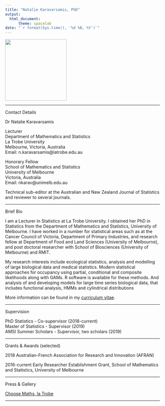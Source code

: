 ```yaml
---
title: "Natalie Karavarsamis, PhD"
output: 
  html_document:
      theme: spacelab
date: "`r format(Sys.time(), '%d %B, %Y')`"
---
```


[//]: # (<img src= "https://github.com/natalie-karavarsamis/natalie-karavarsamis.github.io/blob/master/Staff_pic.png?raw=true" style="width: 200px;"/>)

<img src= "https://github.com/natalie-karavarsamis/natalie-karavarsamis.github.io/blob/master/IMG_1726.jpg?raw=true" style="width: 200px;"/>

---

Contact Details

Dr Natalie Karavarsamis 

Lecturer <br>
Department of Mathematics and Statistics <br>
La Trobe University <br>
Melbourne, Victoria, Australia <br>
Email: n.karavarsamis@latrobe.edu.au <br> 

Honorary Fellow <br>
School of Mathematics and Statistics <br>
University of Melbourne <br>
Victoria, Australia <br>
Email: nkarav@unimelb.edu.au

Technical sub-editor at the Australian and New Zealand Journal of Statistics and reviewer to several journals. 

---

Brief Bio

I am a Lecturer in Statistics at La Trobe University. I obtained her PhD in Statistics from the Department of Mathematics and Statistics, University of Melbourne. I have worked in a number for statistical areas such as at the Cancer Council of Victoria, Department of Primary Industries, and research fellow at Department of Food and Land Sciences (University of Melbourne), and post doctoral researcher with School of Biosciences  (University of Melbourne) and RMIT.

My research interests include ecological statistics, analysis and modelling of large biological data and medical statistics. Modern statistical approaches for occupancy using partial, conditional and composite likelihoods along with GAMs. R software is available for these methods. And analysis of and developing models for large time series biological data, that includes functional analysis, HMMs and cylindrical distributions


More information can be found in my 
[curriculum vitae](natalie-karavarsamis.github.io/natalie-karavarsamis-resume-V5.pdf).


---

Supervision 

PhD Statistics - Co-supervisor (2018-current) <br>
Master of Statistics - Supervisor (2019) <br>
AMSI Summer Scholars - Supervisor, two scholars (2019)

---

Grants & Awards (selected)

2018 Australian-French Association for Research and Innovation (AFRAN) 

2016-current Early Researcher Establishment Grant, School of Mathematics and Statistics, University of Melbourne 

---

Press & Gallery

[Choose Maths, la Trobe](natalie-karavarsamis.github.io/CHOOSEMATHS_comes_to_La_Trobe-Intranet.pdf)

---


